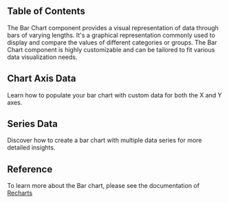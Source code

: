 

## Table of Contents

The Bar Chart component provides a visual representation of data through bars of varying lengths. It's a graphical representation commonly used to display and compare the values of different categories or groups. The Bar Chart component is highly customizable and can be tailored to fit various data visualization needs.

## Chart Axis Data

Learn how to populate your bar chart with custom data for both the X and Y axes.

<CodeHighlightPreview code={ChartWithAxisDataCode}>
  <ChartWithAxisData />
</CodeHighlightPreview>

## Series Data

Discover how to create a bar chart with multiple data series for more detailed insights.

<CodeHighlightPreview code={ChartWithDoubleDataCode}>
  <ChartWithDoubleData />
</CodeHighlightPreview>

## Reference

To learn more about the Bar chart, please see the documentation of [Recharts](https://recharts.org/en-US)
